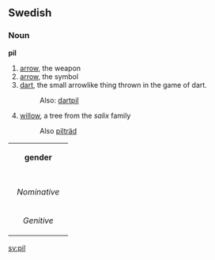 ==Swedish==
===Noun===
'''pil'''

#[[arrow]], the weapon
#[[arrow]], the symbol
#[[dart]], the small arrowlike thing thrown in the game of dart.
#:Also: [[dartpil]]
#[[willow]], a tree from the ''salix'' family
#:Also [[pilträd]]


{| border=1 cellspacing=0
| bgcolor="#FFFFF0" colspan=5 align=center | '''gender'''
|-
|- bgcolor="#FFFFF0" align=center
! rowspan=2 | 
| colspan=2 width=105| Singular 
| colspan=2 | Plural
|- bgcolor="#FFFFF0" align=center
| width=105 | ''Indefinite'' 
| width=105 | ''Definite'' 
| width=105 |  ''Indefinite'' 
|  width=105 | ''Definite''
|- align=center
| width=105 bgcolor="#FFFFF0" | ''Nominative'' 
| [[pil]]
| [[pilen]]
| [[pilar]]
| [[pilarna]]
|- align=center
| width=105 bgcolor="#FFFFF0" | ''Genitive'' 
| [[pils]]
| [[pilens]]
| [[pilars]]
| [[pilarnas]]
|}

[[sv:pil]]